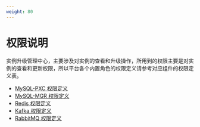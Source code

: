 ```yaml
---
weight: 80
---
```


# 权限说明

实例升级管理中心，主要涉及对实例的查看和升级操作，所用到的权限主要是对实例的查看和更新权限，所以平台各个内置角色的权限定义请参考对应组件的权限定义表。

- [MySQL-PXC 权限定义](../../mysql-pxc/permissions.mdx)
- [MySQL-MGR 权限定义](../../mysql-mgr/permissions.mdx)
- [Redis 权限定义](../../redis/permissions.mdx)
- [Kafka 权限定义](../../kafka/permissions.mdx)
- [RabbitMQ 权限定义](../../rabbitmq/permissions.mdx)
